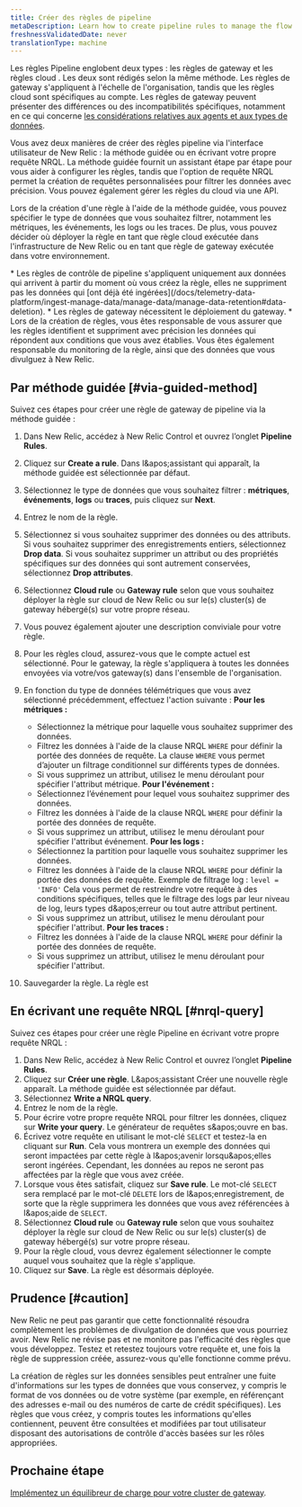 ```yaml
---
title: Créer des règles de pipeline
metaDescription: Learn how to create pipeline rules to manage the flow of data from your monitored entities to New Relic.
freshnessValidatedDate: never
translationType: machine
---
```


Les règles Pipeline englobent deux types : les règles de gateway et les règles cloud . Les deux sont rédigés selon la même méthode. Les règles de gateway s&apos;appliquent à l&apos;échelle de l&apos;organisation, tandis que les règles cloud sont spécifiques au compte. Les règles de gateway peuvent présenter des différences ou des incompatibilités spécifiques, notamment en ce qui concerne [les considérations relatives aux agents et aux types de données](/docs/new-relic-control/pipeline-control/data-dropping-gateway).

Vous avez deux manières de créer des règles pipeline via l&apos;interface utilisateur de New Relic : la méthode guidée ou en écrivant votre propre requête NRQL. La méthode guidée fournit un assistant étape par étape pour vous aider à configurer les règles, tandis que l&apos;option de requête NRQL permet la création de requêtes personnalisées pour filtrer les données avec précision. Vous pouvez également gérer les règles du cloud via une API.

Lors de la création d&apos;une règle à l&apos;aide de la méthode guidée, vous pouvez spécifier le type de données que vous souhaitez filtrer, notamment les métriques, les événements, les logs ou les traces. De plus, vous pouvez décider où déployer la règle en tant que règle cloud exécutée dans l&apos;infrastructure de New Relic ou en tant que règle de gateway exécutée dans votre environnement.

<Callout variant="important">
  * Les règles de contrôle de pipeline s&apos;appliquent uniquement aux données qui arrivent à partir du moment où vous créez la règle, elles ne suppriment pas les données qui [ont déjà été ingérées](/docs/telemetry-data-platform/ingest-manage-data/manage-data/manage-data-retention#data-deletion).
  * Les règles de gateway nécessitent le déploiement du gateway.
  * Lors de la création de règles, vous êtes responsable de vous assurer que les règles identifient et suppriment avec précision les données qui répondent aux conditions que vous avez établies. Vous êtes également responsable du monitoring de la règle, ainsi que des données que vous divulguez à New Relic.
</Callout>

## Par méthode guidée [#via-guided-method]

Suivez ces étapes pour créer une règle de gateway de pipeline via la méthode guidée :

1. Dans New Relic, accédez à New Relic Control et ouvrez l’onglet **Pipeline Rules**.

2. Cliquez sur **Create a rule**. Dans l&amp;apos;assistant qui apparaît, la méthode guidée est sélectionnée par défaut.

3. Sélectionnez le type de données que vous souhaitez filtrer : **métriques**, **événements**, **logs** ou **traces**, puis cliquez sur **Next**.

4. Entrez le nom de la règle.

5. Sélectionnez si vous souhaitez supprimer des données ou des attributs. Si vous souhaitez supprimer des enregistrements entiers, sélectionnez **Drop data**. Si vous souhaitez supprimer un attribut ou des propriétés spécifiques sur des données qui sont autrement conservées, sélectionnez **Drop attributes**.

6. Sélectionnez **Cloud rule** ou **Gateway rule** selon que vous souhaitez déployer la règle sur cloud de New Relic ou sur le(s) cluster(s) de gateway hébergé(s) sur votre propre réseau.

7. Vous pouvez également ajouter une description conviviale pour votre règle.

8. Pour les règles cloud, assurez-vous que le compte actuel est sélectionné. Pour le gateway, la règle s&apos;appliquera à toutes les données envoyées via votre/vos gateway(s) dans l&apos;ensemble de l&apos;organisation.

9. En fonction du type de données télémétriques que vous avez sélectionné précédemment, effectuez l&apos;action suivante : **Pour les métriques :**

   * Sélectionnez la métrique pour laquelle vous souhaitez supprimer des données.
   * Filtrez les données à l&apos;aide de la clause NRQL `WHERE` pour définir la portée des données de requête. La clause `WHERE` vous permet d’ajouter un filtrage conditionnel sur différents types de données.
   * Si vous supprimez un attribut, utilisez le menu déroulant pour spécifier l&apos;attribut métrique. **Pour l&apos;événement :**
   * Sélectionnez l’événement pour lequel vous souhaitez supprimer des données.
   * Filtrez les données à l&apos;aide de la clause NRQL `WHERE` pour définir la portée des données de requête.
   * Si vous supprimez un attribut, utilisez le menu déroulant pour spécifier l&apos;attribut événement. **Pour les logs :**
   * Sélectionnez la partition pour laquelle vous souhaitez supprimer les données.
   * Filtrez les données à l&apos;aide de la clause NRQL `WHERE` pour définir la portée des données de requête. Exemple de filtrage log : `level = 'INFO'` Cela vous permet de restreindre votre requête à des conditions spécifiques, telles que le filtrage des logs par leur niveau de log, leurs types d&amp;apos;erreur ou tout autre attribut pertinent.
   * Si vous supprimez un attribut, utilisez le menu déroulant pour spécifier l&apos;attribut. **Pour les traces :**
   * Filtrez les données à l&apos;aide de la clause NRQL `WHERE` pour définir la portée des données de requête.
   * Si vous supprimez un attribut, utilisez le menu déroulant pour spécifier l&apos;attribut.

10. Sauvegarder la règle. La règle est

## En écrivant une requête NRQL [#nrql-query]

Suivez ces étapes pour créer une règle Pipeline en écrivant votre propre requête NRQL :

1. Dans New Relic, accédez à New Relic Control et ouvrez l’onglet **Pipeline Rules**.
2. Cliquez sur **Créer une règle**. L&amp;apos;assistant Créer une nouvelle règle apparaît. La méthode guidée est sélectionnée par défaut.
3. Sélectionnez **Write a NRQL query**.
4. Entrez le nom de la règle.
5. Pour écrire votre propre requête NRQL pour filtrer les données, cliquez sur **Write your query**. Le générateur de requêtes s&amp;apos;ouvre en bas.
6. Écrivez votre requête en utilisant le mot-clé `SELECT` et testez-la en cliquant sur **Run**. Cela vous montrera un exemple des données qui seront impactées par cette règle à l&amp;apos;avenir lorsqu&amp;apos;elles seront ingérées. Cependant, les données au repos ne seront pas affectées par la règle que vous avez créée.
7. Lorsque vous êtes satisfait, cliquez sur **Save rule**. Le mot-clé `SELECT` sera remplacé par le mot-clé `DELETE` lors de l&amp;apos;enregistrement, de sorte que la règle supprimera les données que vous avez référencées à l&amp;apos;aide de `SELECT`.
8. Sélectionnez **Cloud rule** ou **Gateway rule** selon que vous souhaitez déployer la règle sur cloud de New Relic ou sur le(s) cluster(s) de gateway hébergé(s) sur votre propre réseau.
9. Pour la règle cloud, vous devrez également sélectionner le compte auquel vous souhaitez que la règle s&apos;applique.
10. Cliquez sur **Save**. La règle est désormais déployée.

## Prudence [#caution]

New Relic ne peut pas garantir que cette fonctionnalité résoudra complètement les problèmes de divulgation de données que vous pourriez avoir. New Relic ne révise pas et ne monitore pas l&apos;efficacité des règles que vous développez. Testez et retestez toujours votre requête et, une fois la règle de suppression créée, assurez-vous qu&apos;elle fonctionne comme prévu.

La création de règles sur les données sensibles peut entraîner une fuite d&apos;informations sur les types de données que vous conservez, y compris le format de vos données ou de votre système (par exemple, en référençant des adresses e-mail ou des numéros de carte de crédit spécifiques). Les règles que vous créez, y compris toutes les informations qu&apos;elles contiennent, peuvent être consultées et modifiées par tout utilisateur disposant des autorisations de contrôle d&apos;accès basées sur les rôles appropriées.

## Prochaine étape

[Implémentez un équilibreur de charge pour votre cluster de gateway](/docs/new-relic-control/pipeline-control/load-balancer-for-gateway).